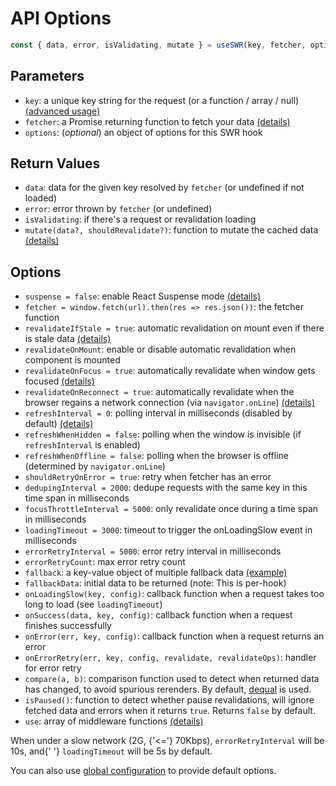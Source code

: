 
# API Options

```js
const { data, error, isValidating, mutate } = useSWR(key, fetcher, options)
```

## Parameters

- `key`: a unique key string for the request (or a function / array / null) [(advanced usage)](/docs/conditional-fetching)
- `fetcher`: a Promise returning function to fetch your data [(details)](/docs/data-fetching)
- `options`: (_optional_) an object of options for this SWR hook

## Return Values

- `data`: data for the given key resolved by `fetcher` (or undefined if not loaded)
- `error`: error thrown by `fetcher` (or undefined)
- `isValidating`: if there's a request or revalidation loading
- `mutate(data?, shouldRevalidate?)`: function to mutate the cached data [(details)](/docs/mutation)

## Options

- `suspense = false`: enable React Suspense mode [(details)](/docs/suspense)
- `fetcher = window.fetch(url).then(res => res.json())`: the fetcher function
- `revalidateIfStale = true`: automatic revalidation on mount even if there is stale data [(details)](/docs/revalidation#disable-automatic-revalidations)
- `revalidateOnMount`: enable or disable automatic revalidation when component is mounted
- `revalidateOnFocus = true`: automatically revalidate when window gets focused [(details)](/docs/revalidation)
- `revalidateOnReconnect = true`: automatically revalidate when the browser regains a network connection (via `navigator.onLine`) [(details)](/docs/revalidation)
- `refreshInterval = 0`: polling interval in milliseconds (disabled by default) [(details)](/docs/revalidation)
- `refreshWhenHidden = false`: polling when the window is invisible (if `refreshInterval` is enabled)
- `refreshWhenOffline = false`: polling when the browser is offline (determined by `navigator.onLine`)
- `shouldRetryOnError = true`: retry when fetcher has an error
- `dedupingInterval = 2000`: dedupe requests with the same key in this time span in milliseconds
- `focusThrottleInterval = 5000`: only revalidate once during a time span in milliseconds
- `loadingTimeout = 3000`: timeout to trigger the onLoadingSlow event in milliseconds
- `errorRetryInterval = 5000`: error retry interval in milliseconds
- `errorRetryCount`: max error retry count
- `fallback`: a key-value object of multiple fallback data [(example)](/docs/with-nextjs)
- `fallbackData`: initial data to be returned (note: This is per-hook)
- `onLoadingSlow(key, config)`: callback function when a request takes too long to load (see `loadingTimeout`)
- `onSuccess(data, key, config)`: callback function when a request finishes successfully
- `onError(err, key, config)`: callback function when a request returns an error
- `onErrorRetry(err, key, config, revalidate, revalidateOps)`: handler for error retry
- `compare(a, b)`: comparison function used to detect when returned data has changed, to avoid spurious rerenders. By default, [dequal](https://github.com/lukeed/dequal) is used.
- `isPaused()`: function to detect whether pause revalidations, will ignore fetched data and errors when it returns `true`. Returns `false` by default.
- `use`: array of middleware functions [(details)](/docs/middleware)

<Callout emoji="💡">
  When under a slow network (2G, {'<='} 70Kbps), <code>errorRetryInterval</code> will be 10s, and{' '}
  <code>loadingTimeout</code> will be 5s by default.
</Callout>

You can also use [global configuration](/docs/global-configuration) to provide default options.
